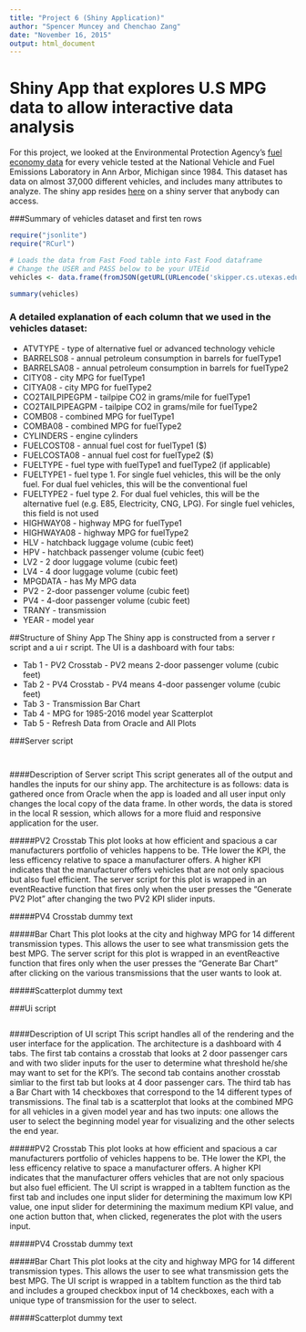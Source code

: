 ```yaml
---
title: "Project 6 (Shiny Application)"
author: "Spencer Muncey and Chenchao Zang"
date: "November 16, 2015"
output: html_document
---
```

# Shiny App that explores U.S MPG data to allow interactive data analysis
For this project, we looked at the Environmental Protection Agency's [fuel economy data](https://www.fueleconomy.gov/feg/download.shtml) for every vehicle tested at the National Vehicle and Fuel Emissions Laboratory in Ann Arbor, Michigan since 1984. This dataset has data on almost 37,000 different vehicles, and includes many attributes to analyze. The shiny app resides [here](https://smuncey.shinyapps.io/Project6) on a shiny server that anybody can access. 

###Summary of vehicles dataset and first ten rows
```r
require("jsonlite")
require("RCurl")

# Loads the data from Fast Food table into Fast Food dataframe
# Change the USER and PASS below to be your UTEid
vehicles <- data.frame(fromJSON(getURL(URLencode('skipper.cs.utexas.edu:5001/rest/native/?query="select ATVTYPE,BARRELS08,BARRELSA08,CITY08,CITYA08,CO2TAILPIPEAGPM,CO2TAILPIPEGPM,COMB08,COMBA08,CYLINDERS,FUELCOST08,FUELCOSTA08,FUELTYPE,FUELTYPE1,FUELTYPE2,HIGHWAY08,HIGHWAYA08,HLV,HPV,LV2,LV4,MPGDATA,PV2,PV4,YEAR,MAKE,TRANY from VEHICLES"'),httpheader=c(DB='jdbc:oracle:thin:@sayonara.microlab.cs.utexas.edu:1521:orcl', USER='C##cs329e_sm44585', PASS='orcl_sm44585', MODE='native_mode', MODEL='model', returnDimensions = 'False', returnFor = 'JSON'), verbose = TRUE)))

summary(vehicles)

```

### A detailed explanation of each column that we used in the vehicles dataset:  

* ATVTYPE - type of alternative fuel or advanced technology vehicle
* BARRELS08 - annual petroleum consumption in barrels for fuelType1
* BARRELSA08 - annual petroleum consumption in barrels for fuelType2
* CITY08 - city MPG for fuelType1
* CITYA08 - city MPG for fuelType2
* CO2TAILPIPEGPM - tailpipe CO2 in grams/mile for fuelType1 
* CO2TAILPIPEAGPM - tailpipe CO2 in grams/mile for fuelType2
* COMB08 - combined MPG for fuelType1
* COMBA08 - combined MPG for fuelType2
* CYLINDERS - engine cylinders 
* FUELCOST08 - annual fuel cost for fuelType1 ($) 
* FUELCOSTA08 - annual fuel cost for fuelType2 ($)
* FUELTYPE - fuel type with fuelType1 and fuelType2 (if applicable)
* FUELTYPE1 - fuel type 1. For single fuel vehicles, this will be the only fuel. For dual fuel vehicles, this will be the conventional fuel
* FUELTYPE2 - fuel type 2. For dual fuel vehicles, this will be the alternative fuel (e.g. E85, Electricity, CNG, LPG). For single fuel vehicles, this field is not used
* HIGHWAY08 - highway MPG for fuelType1 
* HIGHWAYA08 - highway MPG for fuelType2
* HLV - hatchback luggage volume (cubic feet)
* HPV - hatchback passenger volume (cubic feet)
* LV2 - 2 door luggage volume (cubic feet)
* LV4 - 4 door luggage volume (cubic feet)
* MPGDATA - has My MPG data
* PV2 - 2-door passenger volume (cubic feet)
* PV4 - 4-door passenger volume (cubic feet)
* TRANY - transmission
* YEAR - model year

##Structure of Shiny App
The Shiny app is constructed from a server r script and a ui r script. The UI is a dashboard with four tabs:

* Tab 1 - PV2 Crosstab - PV2 means 2-door passenger volume (cubic feet)
* Tab 2 - PV4 Crosstab - PV4 means 4-door passenger volume (cubic feet)
* Tab 3 - Transmission Bar Chart
* Tab 4 - MPG for 1985-2016 model year Scatterplot
* Tab 5 - Refresh Data from Oracle and All Plots

###Server script
```


```
####Description of Server script
This script generates all of the output and handles the inputs for our shiny app. The architecture is as follows: data is gathered once from Oracle when the app is loaded and all user input only changes the local copy of the data frame. In other words, the data is stored in the local R session, which allows for a more fluid and responsive application for the user. 

#####PV2 Crosstab
This plot looks at how efficient and spacious a car manufacturers portfolio of vehicles happens to be. THe lower the KPI, the less efficency relative to space a manufacturer offers. A higher KPI indicates that the manufacturer offers vehicles that are not only spacious but also fuel efficient. The server script for this plot is wrapped in an eventReactive function that fires only when the user presses the "Generate PV2 Plot" after changing the two PV2 KPI slider inputs.

#####PV4 Crosstab
dummy text

#####Bar Chart
This plot looks at the city and highway MPG for 14 different transmission types. This allows the user to see what transmission gets the best MPG. The server script for this plot is wrapped in an eventReactive function that fires only when the user presses the "Generate Bar Chart" after clicking on the various transmissions that the user wants to look at. 

#####Scatterplot
dummy text

###Ui script
```

```
####Description of UI script
This script handles all of the rendering and the user interface for the application. The architecture is a dashboard with 4 tabs. The first tab contains a crosstab that looks at 2 door passenger cars and with two slider inputs for the user to determine what threshold he/she may want to set for the KPI's. The second tab contains another crosstab simliar to the first tab but looks at 4 door passenger cars. The third tab has a Bar Chart with 14 checkboxes that correspond to the 14 different types of transmissions.  The final tab is a scatterplot that looks at the combined MPG for all vehicles in a given model year and has two inputs: one allows the user to select the beginning model year for visualizing and the other selects the end year.

#####PV2 Crosstab
This plot looks at how efficient and spacious a car manufacturers portfolio of vehicles happens to be. THe lower the KPI, the less efficency relative to space a manufacturer offers. A higher KPI indicates that the manufacturer offers vehicles that are not only spacious but also fuel efficient. The UI script is wrapped in a tabItem function as the first tab and includes one input slider for determining the maximum low KPI value, one input slider for determining the maximum medium KPI value, and one action button that, when clicked, regenerates the plot with the users input. 

#####PV4 Crosstab
dummy text

#####Bar Chart
This plot looks at the city and highway MPG for 14 different transmission types. This allows the user to see what transmission gets the best MPG. The UI script is wrapped in a tabItem function as the third tab and includes a grouped checkbox input of 14 checkboxes, each with a unique type of transmission for the user to select.

#####Scatterplot
dummy text
